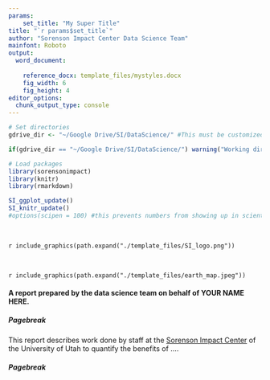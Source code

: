 ```yaml
---
params: 
    set_title: "My Super Title"
title: "`r params$set_title`"
author: "Sorenson Impact Center Data Science Team"
mainfont: Roboto
output:
  word_document:
      
    reference_docx: template_files/mystyles.docx
    fig_width: 6
    fig_height: 4
editor_options: 
  chunk_output_type: console
---
```


```r
# Set directories
gdrive_dir <- "~/Google Drive/SI/DataScience/" #This must be customized.

if(gdrive_dir == "~/Google Drive/SI/DataScience/") warning("Working directory not customized. Please set paths in setup chunk.")

# Load packages 
library(sorensonimpact)
library(knitr)
library(rmarkdown)

SI_ggplot_update()
SI_knitr_update()
#options(scipen = 100) #this prevents numbers from showing up in scientific notation

```

<br>

`r include_graphics(path.expand("./template_files/SI_logo.png"))`

<br>

`r include_graphics(path.expand("./template_files/earth_map.jpeg"))`


#### A report prepared by the data science team on behalf of **YOUR NAME HERE**.

##### Pagebreak

This report describes work done by staff at the [Sorenson Impact Center](http://sorensonimpact.com/) of the University of Utah to quantify the benefits of .... 


##### Pagebreak



